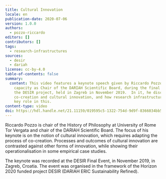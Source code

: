 ```yaml
---
title: Cultural Innovation
locale: en
publication-date: 2020-07-06
version: 1.0.0
authors:
  - pozzo-riccardo
editors: []
contributors: []
tags:
  - research-infrastructures
sources:
  - desir
  - dariah
license: cc-by-4.0
table-of-contents: false
summary:
  content: This video features a keynote speech given by Riccardo Pozzo, in his
    capacity as Chair of the DARIAH Scientific Board, during the final event for
    the DESIR project, held in Zagreb in November 2019.  In it, he discusses
    co-creation and cultural innovation, and how research infrastructures play a
    key role in this.
content-type: video
doi: https://hdl.handle.net/21.11159/019595c5-1322-754d-9d9f-8366034bb521
---
```

Riccardo Pozzo is chair of the History of Philosophy at University of Rome Tor Vergata and chair of the DARIAH Scientific Board. The focus of his keynote is on the notion of cultural innovation, which requires adapting the process of co-creation. Processes and outcomes of cultural innovation are contrasted against other forms of innovation, while showing their operationalisation in some empirical case studies.

The keynote was recorded at the DESIR Final Event, in November 2019, in Zagreb, Croatia. The event was organised in the framework of the Horizon 2020 funded project DESIR (DARIAH ERIC Sustainability Refined).

<VideoCard provider="youtube" id="8M-xhOwydgE" title="DH in Practice" src="/assets/content/assets/en/resources/hosted/cultural-innovation/riccardo-pozzo-image-vidcard.png" subtitle="Cultural Innovation - Riccardo Pozzo at the DESIR Final Event 2019" />
